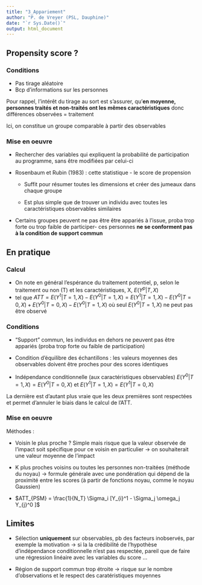 ```yaml
---
title: "3_Appariement"
author: "P. de Vreyer (PSL, Dauphine)"
date: "`r Sys.Date()`"
output: html_document
---
```


## Propensity score ?

### Conditions

-   Pas tirage aléatoire
-   Bcp d'informations sur les personnes

Pour rappel, l'intérêt du tirage au sort est s'assurer, qu'**en moyenne, personnes traités et non-traités ont les mêmes caractéristiques** donc différences observées = traitement

Ici, on constitue un groupe comparable à partir des observables

### Mise en oeuvre

-   Rechercher des variables qui expliquent la probabilité de participation au programme, sans être modifiées par celui-ci

-   Rosenbaum et Rubin (1983) : cette statistique - le score de propension

    -   Suffit pour résumer toutes les dimensions et créer des jumeaux dans chaque groupe

    -   Est plus simple que de trouver un individu avec toutes les caractéristiques observables similaires

-   Certains groupes peuvent ne pas être être appariés à l'issue, proba trop forte ou trop faible de participer- ces personnes **ne se conforment pas à la condition de support commun**

## En pratique 

### Calcul

-   On note en général l'espérance du traitement potentiel, p, selon le traitement ou non (T) et les caractéristiques, X, $E(Y^p|T,X)$
-   tel que $ATT = E(Y^1|T=1,X) - E(Y^0|T=1,X) = E(Y^1|T=1,X) - E(Y^0|T=0,X) + E(Y^0|T=0,X) - E(Y^0|T=1,X)$ où seul $E(Y^0|T=1,X)$ ne peut pas être observé

### Conditions

-   "Support" commun, les individus en dehors ne peuvent pas être appariés (proba trop forte ou faible de participation)

-   Condition d'équilibre des échantillons : les valeurs moyennes des observables doivent être proches pour des scores identiques

-   Indépendance conditionnelle (aux caractéristiques observables) $E(Y^0|T=1,X) = E(Y^0|T=0,X)$ et $E(Y^1|T=1,X) = E(Y^1|T=0,X)$

La dernière est d'autant plus vraie que les deux premières sont respectées et permet d'annuler le biais dans le calcul de l'ATT.

### Mise en oeuvre

Méthodes :

-   Voisin le plus proche ? Simple mais risque que la valeur observée de l'impact soit spécifique pour ce voisin en particulier -\> on souhaiterait une valeur moyenne de l'impact

-   K plus proches voisins ou toutes les personnes non-traitées (méthode du noyau) -\> formule générale avec une pondération \omega qui dépend de la proximité entre les scores (à partir de fonctions noyau, comme le noyau Gaussien)

-   $ATT_{PSM} = \frac{1}{N_T} \Sigma_i [Y_{i}^1 - \Sigma_j \omega_j Y_{j}^0 ]$

## Limites

-   Sélection **uniquement** sur observables, pb des facteurs inobservés, par exemple la motivation -\> si la la crédibilité de l'hypothèse d'indépendance conditionnelle n'est pas respectée, pareil que de faire une régression linéaire avec les variables du score ...

-   Région de support commun trop étroite -\> risque sur le nombre d'observations et le respect des caratéristiques moyennes
